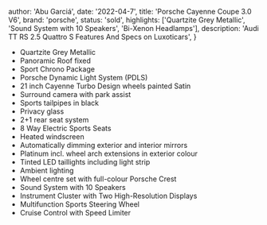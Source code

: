 
  author: 'Abu Garciá',
  date: '2022-04-7',
  title: 'Porsche Cayenne Coupe 3.0 V6',
  brand: 'porsche',
  status: 'sold',
  highlights: ['Quartzite Grey Metallic', 'Sound System with 10 Speakers', 'Bi-Xenon Headlamps'],
  description:
    'Audi TT RS 2.5 Quattro S Features And Specs on Luxoticars',
}


- Quartzite Grey Metallic
- Panoramic Roof fixed
- Sport Chrono Package
- Porsche Dynamic Light System (PDLS)
- 21 inch Cayenne Turbo Design wheels painted Satin
- Surround camera with park assist
- Sports tailpipes in black
- Privacy glass
- 2+1 rear seat system
- 8 Way Electric Sports Seats
- Heated windscreen
- Automatically dimming exterior and interior mirrors
- Platinum incl. wheel arch extensions in exterior colour
- Tinted LED taillights including light strip
- Ambient lighting
- Wheel centre set with full-colour Porsche Crest
- Sound System with 10 Speakers
- Instrument Cluster with Two High-Resolution Displays
- Multifunction Sports Steering Wheel
- Cruise Control with Speed Limiter